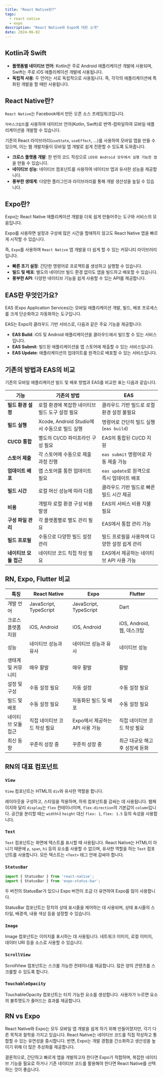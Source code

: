 ```yaml
---
title: "React Native란?"
tags:
  - react native
  - expo
description: "React Native와 Expo에 대한 소개"
date: 2024-06-02
---
```


## Kotlin과 Swift

- **플랫폼별 네이티브 언어**: Kotlin은 주로 Android 애플리케이션 개발에 사용되며, Swift는 주로 iOS 애플리케이션 개발에 사용됩니다.
- **독립적 사용**: 두 언어는 서로 독립적으로 사용됩니다. 즉, 각각의 애플리케이션에 특화된 개발을 할 때만 사용됩니다.

## React Native란?

`React Native`는 Facebook에서 만든 오픈 소스 프레임워크입니다. 

`자바스크립트`를 사용하여 네이티브 언어(Kotlin, Swift)로 번역-컴파일하여 모바일 애플리케이션을 개발할 수 있습니다. 

기존의 React 라이브러리(`useState`, `useEffect`, ...)를 사용하여 모바일 앱을 만들 수 있으며, 이는 웹 개발자들이 모바일 앱 개발로 쉽게 전환할 수 있도록 도와줍니다.

- **크로스 플랫폼 개발**: 한 번의 코드 작성으로 `iOS와 Android 모두에서 실행 가능한 앱`을 만들 수 있습니다.
- **네이티브 성능**: 네이티브 컴포넌트를 사용하여 네이티브 앱과 유사한 성능을 제공합니다.
- **풍부한 생태계**: 다양한 플러그인과 라이브러리를 통해 개발 생산성을 높일 수 있습니다.

## Expo란?

Expo는 React Native 애플리케이션 개발을 더욱 쉽게 만들어주는 도구와 서비스의 모음입니다. 

Expo를 사용하면 설정과 구성에 많은 시간을 할애하지 않고도 React Native 앱을 빠르게 시작할 수 있습니다. 

즉, `Expo`를 사용하여 `React Native` 앱 개발을 더 쉽게 할 수 있는 커뮤니티 라이브러리 입니다.

- **빠른 초기 설정**: 간단한 명령어로 프로젝트를 생성하고 실행할 수 있습니다.
- **빌드 및 배포**: 별도의 네이티브 빌드 환경 없이도 앱을 빌드하고 배포할 수 있습니다.
- **풍부한 API**: 다양한 네이티브 기능을 쉽게 사용할 수 있는 API를 제공합니다.

## EAS란 무엇인가요?

EAS (Expo Application Services)는 모바일 애플리케이션 개발, 빌드, 배포 프로세스를 크게 단순화하고 자동화하는 도구입니다.

EAS는 Expo의 클라우드 기반 서비스로, 다음과 같은 주요 기능을 제공합니다:

- **EAS Build**: iOS 및 Android 애플리케이션을 클라우드에서 빌드할 수 있는 서비스입니다.
- **EAS Submit**: 빌드된 애플리케이션을 앱 스토어에 제출할 수 있는 서비스입니다.
- **EAS Update**: 애플리케이션의 업데이트를 원격으로 배포할 수 있는 서비스입니다.

## 기존의 방법과 EAS의 비교

기존의 모바일 애플리케이션 빌드 및 배포 방법과 EAS를 비교한 표는 다음과 같습니다.

| 기능              | 기존의 방법                                       | EAS                                           |
|-------------------|-------------------------------------------------|----------------------------------------------|
| **빌드 환경 설정**  | 로컬 환경에 복잡한 네이티브 빌드 도구 설정 필요     | 클라우드 기반 빌드로 로컬 환경 설정 불필요       |
| **빌드 실행**      | Xcode, Android Studio에서 수동으로 빌드 실행        | 명령어로 간단히 빌드 실행 (`eas build`)        |
| **CI/CD 통합**     | 별도의 CI/CD 파이프라인 구성 필요                  | EAS의 통합된 CI/CD 지원                       |
| **스토어 제출**    | 각 스토어에 수동으로 제출 과정 진행                | `eas submit` 명령어로 자동 제출 가능           |
| **업데이트 배포**  | 앱 스토어를 통한 업데이트 필요                    | `eas update`로 원격으로 즉시 업데이트 배포      |
| **빌드 시간**      | 로컬 머신 성능에 따라 다름                        | 클라우드 기반 빌드로 빠른 빌드 시간 제공        |
| **비용**           | 개발자 로컬 환경 구성 비용 발생                   | EAS의 서비스 비용 지불 필요                    |
| **구성 파일 관리**  | 각 플랫폼별로 별도 관리 필요                      | EAS에서 통합 관리 가능                         |
| **빌드 프로필**    | 수동으로 다양한 빌드 설정 관리                    | 빌드 프로필을 사용하여 다양한 설정 쉽게 관리    |
| **네이티브 모듈 접근** | 네이티브 코드 직접 작성 필요                       | EAS에서 제공하는 네이티브 API 사용 가능         |

## RN, Expo, Flutter 비교

| 특징               | React Native                 | Expo                            | Flutter                         |
| ------------------ | ---------------------------- | ------------------------------- | ------------------------------- |
| 개발 언어          | JavaScript, TypeScript       | JavaScript, TypeScript          | Dart                            |
| 크로스 플랫폼 지원 | iOS, Android                 | iOS, Android                    | iOS, Android, 웹, 데스크탑      |
| 성능               | 네이티브 성능과 유사         | 네이티브 성능과 유사            | 네이티브 성능                   |
| 생태계 및 커뮤니티 | 매우 활발                    | 매우 활발                       | 활발                            |
| 설정 및 구성       | 수동 설정 필요               | 자동 설정                       | 수동 설정 필요                  |
| 빌드 및 배포       | 수동 설정 필요               | 자동화된 빌드 및 배포           | 수동 설정 필요                  |
| 네이티브 모듈 접근 | 직접 네이티브 코드 작성 필요 | Expo에서 제공하는 API 사용 가능 | 직접 네이티브 코드 작성 필요    |
| 최신 동향          | 꾸준히 성장 중               | 꾸준히 성장 중                  | 최근 대규모 해고 후 성장세 둔화 |

## RN의 대표 컴포넌트

### `View`

`View` 컴포넌트는 HTML의 `div`와 유사한 역할을 합니다. 

레이아웃을 구성하고, 스타일을 적용하며, 하위 컴포넌트를 감싸는 데 사용됩니다. 웹페이지와 달리 `display`는 `flex` 컨테이너이며, `flex-direction`의 기본값이 `column`입니다. 공간을 분리할 때는 `width`나 `height` 대신 `flex: 1`, `flex: 1.5` 등의 속성을 사용합니다.

### `Text`

`Text` 컴포넌트는 화면에 텍스트를 표시할 때 사용됩니다. React Native는 HTML이 아니기 때문에 `p`, `span`, `h1` 등의 요소를 사용할 수 없으며, 유사한 역할을 하는 `Text` 컴포넌트를 사용합니다. 모든 텍스트는 `<Text>` 태그 안에 감싸야 합니다.

### `StatusBar`

```jsx
import { StatusBar } from 'react-native';
import { StatusBar } from 'expo-status-bar';
```

두 버전의 StatusBar가 있으나 Expo 버전이 조금 더 유연하여 Expo를 많이 사용합니다. 

StatusBar 컴포넌트는 장치의 상태 표시줄을 제어하는 데 사용되며, 상태 표시줄의 스타일, 배경색, 내용 색상 등을 설정할 수 있습니다.

### `Image`

Image 컴포넌트는 이미지를 표시하는 데 사용됩니다. 네트워크 이미지, 로컬 이미지, 데이터 URI 등을 소스로 사용할 수 있습니다.

### `ScrollView`

ScrollView 컴포넌트는 스크롤 가능한 컨테이너를 제공합니다. 많은 양의 콘텐츠를 스크롤할 수 있도록 합니다.

### `TouchableOpacity`

TouchableOpacity 컴포넌트는 터치 가능한 요소를 생성합니다. 사용자가 누르면 요소의 불투명도가 줄어드는 효과를 제공합니다.

## RN vs Expo

React Native와 Expo는 모두 모바일 앱 개발을 쉽게 하기 위해 만들어졌지만, 각기 다른 목적과 철학을 가지고 있습니다. React Native는 네이티브 코드를 직접 작성하고 통합할 수 있는 유연성을 중시합니다. 반면, Expo는 개발 경험을 간소화하고 생산성을 높이기 위해 더 많은 추상화를 제공합니다.

결론적으로, 간단하고 빠르게 앱을 개발하고자 한다면 Expo가 적합하며, 복잡한 네이티브 기능을 필요로 하거나 기존 네이티브 코드를 활용해야 한다면 React Native를 선택하는 것이 좋습니다.